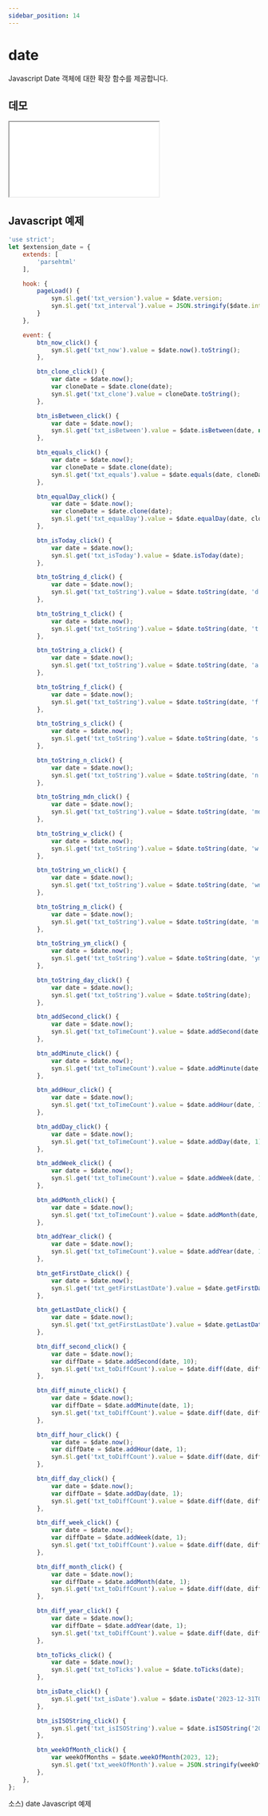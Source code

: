 ```yaml
---
sidebar_position: 14
---
```


# date

Javascript Date 객체에 대한 확장 함수를 제공합니다.

## 데모

<iframe src="/sample/syn/extension_date.html" className="w:100% h:100vh"></iframe>

## Javascript 예제

```javascript
'use strict';
let $extension_date = {
    extends: [
        'parsehtml'
    ],

    hook: {
        pageLoad() {
            syn.$l.get('txt_version').value = $date.version;
            syn.$l.get('txt_interval').value = JSON.stringify($date.interval);
        }
    },

    event: {
        btn_now_click() {
            syn.$l.get('txt_now').value = $date.now().toString();
        },

        btn_clone_click() {
            var date = $date.now();
            var cloneDate = $date.clone(date);
            syn.$l.get('txt_clone').value = cloneDate.toString();
        },

        btn_isBetween_click() {
            var date = $date.now();
            syn.$l.get('txt_isBetween').value = $date.isBetween(date, new Date('2023-10-22T03:24:00'), new Date('2023-12-31T03:24:00'))
        },

        btn_equals_click() {
            var date = $date.now();
            var cloneDate = $date.clone(date);
            syn.$l.get('txt_equals').value = $date.equals(date, cloneDate);
        },

        btn_equalDay_click() {
            var date = $date.now();
            var cloneDate = $date.clone(date);
            syn.$l.get('txt_equalDay').value = $date.equalDay(date, cloneDate);
        },

        btn_isToday_click() {
            var date = $date.now();
            syn.$l.get('txt_isToday').value = $date.isToday(date);
        },

        btn_toString_d_click() {
            var date = $date.now();
            syn.$l.get('txt_toString').value = $date.toString(date, 'd');
        },

        btn_toString_t_click() {
            var date = $date.now();
            syn.$l.get('txt_toString').value = $date.toString(date, 't');
        },

        btn_toString_a_click() {
            var date = $date.now();
            syn.$l.get('txt_toString').value = $date.toString(date, 'a');
        },

        btn_toString_f_click() {
            var date = $date.now();
            syn.$l.get('txt_toString').value = $date.toString(date, 'f');
        },

        btn_toString_s_click() {
            var date = $date.now();
            syn.$l.get('txt_toString').value = $date.toString(date, 's');
        },

        btn_toString_n_click() {
            var date = $date.now();
            syn.$l.get('txt_toString').value = $date.toString(date, 'n');
        },

        btn_toString_mdn_click() {
            var date = $date.now();
            syn.$l.get('txt_toString').value = $date.toString(date, 'mdn');
        },

        btn_toString_w_click() {
            var date = $date.now();
            syn.$l.get('txt_toString').value = $date.toString(date, 'w');
        },

        btn_toString_wn_click() {
            var date = $date.now();
            syn.$l.get('txt_toString').value = $date.toString(date, 'wn');
        },

        btn_toString_m_click() {
            var date = $date.now();
            syn.$l.get('txt_toString').value = $date.toString(date, 'm');
        },

        btn_toString_ym_click() {
            var date = $date.now();
            syn.$l.get('txt_toString').value = $date.toString(date, 'ym');
        },

        btn_toString_day_click() {
            var date = $date.now();
            syn.$l.get('txt_toString').value = $date.toString(date);
        },

        btn_addSecond_click() {
            var date = $date.now();
            syn.$l.get('txt_toTimeCount').value = $date.addSecond(date, 1).toString();
        },

        btn_addMinute_click() {
            var date = $date.now();
            syn.$l.get('txt_toTimeCount').value = $date.addMinute(date, 1).toString();
        },

        btn_addHour_click() {
            var date = $date.now();
            syn.$l.get('txt_toTimeCount').value = $date.addHour(date, 1).toString();
        },

        btn_addDay_click() {
            var date = $date.now();
            syn.$l.get('txt_toTimeCount').value = $date.addDay(date, 1).toString();
        },

        btn_addWeek_click() {
            var date = $date.now();
            syn.$l.get('txt_toTimeCount').value = $date.addWeek(date, 1).toString();
        },

        btn_addMonth_click() {
            var date = $date.now();
            syn.$l.get('txt_toTimeCount').value = $date.addMonth(date, 1).toString();
        },

        btn_addYear_click() {
            var date = $date.now();
            syn.$l.get('txt_toTimeCount').value = $date.addYear(date, 1).toString();
        },

        btn_getFirstDate_click() {
            var date = $date.now();
            syn.$l.get('txt_getFirstLastDate').value = $date.getFirstDate(date).toString();
        },

        btn_getLastDate_click() {
            var date = $date.now();
            syn.$l.get('txt_getFirstLastDate').value = $date.getLastDate(date).toString();
        },

        btn_diff_second_click() {
            var date = $date.now();
            var diffDate = $date.addSecond(date, 10);
            syn.$l.get('txt_toDiffCount').value = $date.diff(date, diffDate, 'second').toString();
        },

        btn_diff_minute_click() {
            var date = $date.now();
            var diffDate = $date.addMinute(date, 1);
            syn.$l.get('txt_toDiffCount').value = $date.diff(date, diffDate, 'minute').toString();
        },

        btn_diff_hour_click() {
            var date = $date.now();
            var diffDate = $date.addHour(date, 1);
            syn.$l.get('txt_toDiffCount').value = $date.diff(date, diffDate, 'hour').toString();
        },

        btn_diff_day_click() {
            var date = $date.now();
            var diffDate = $date.addDay(date, 1);
            syn.$l.get('txt_toDiffCount').value = $date.diff(date, diffDate, 'day').toString();
        },

        btn_diff_week_click() {
            var date = $date.now();
            var diffDate = $date.addWeek(date, 1);
            syn.$l.get('txt_toDiffCount').value = $date.diff(date, diffDate, 'week').toString();
        },

        btn_diff_month_click() {
            var date = $date.now();
            var diffDate = $date.addMonth(date, 1);
            syn.$l.get('txt_toDiffCount').value = $date.diff(date, diffDate, 'month').toString();
        },

        btn_diff_year_click() {
            var date = $date.now();
            var diffDate = $date.addYear(date, 1);
            syn.$l.get('txt_toDiffCount').value = $date.diff(date, diffDate, 'year').toString();
        },

        btn_toTicks_click() {
            var date = $date.now();
            syn.$l.get('txt_toTicks').value = $date.toTicks(date);
        },

        btn_isDate_click() {
            syn.$l.get('txt_isDate').value = $date.isDate('2023-12-31T00:00:00');
        },

        btn_isISOString_click() {
            syn.$l.get('txt_isISOString').value = $date.isISOString('2023-12-11T01:51:53.115Z');
        },

        btn_weekOfMonth_click() {
            var weekOfMonths = $date.weekOfMonth(2023, 12);
            syn.$l.get('txt_weekOfMonth').value = JSON.stringify(weekOfMonths);
        },
    },
};
```
소스) date Javascript 예제